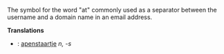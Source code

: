 The symbol for the word "at" commonly used as a separator between the username and a domain name in an email address.


'''Translations'''
*{{nl}}: [[apenstaartje]] ''n, -s''